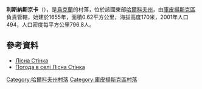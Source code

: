 {{coord|49|28|46|N|37|37|50|E|scale:100000_region:UA|display=title}}

'''利斯納斯京卡'''（{{lang-uk|Лісна Стінка}}），是[[烏克蘭|烏克蘭]]的村落，位於該國東部[[哈爾科夫州|哈爾科夫州]]，由[[庫皮揚斯克區|庫皮揚斯克區]]負責管轄，始建於1655年，面積0.62平方公里，海拔高度170米，2001年人口494，人口密度每平方公里796.8人。

==參考資料==
*[http://gska2.rada.gov.ua/pls/z7502/A005?rdat1=26.08.2009&rf7571=42723 Лісна Стінка]{{dead link|date=2017年11月 |bot=InternetArchiveBot |fix-attempted=yes }}
* [http://weather.in.ua/ua/har'kovskaja/13601 Погода в селі Лісна Стінка]{{Wayback|url=http://weather.in.ua/ua/har'kovskaja/13601 |date=20160323025204 }}

{{DEFAULTSORT:Лісна Стінка}}
[[Category:哈爾科夫州村落|Category:哈爾科夫州村落]]
[[Category:庫皮揚斯克區村落|Category:庫皮揚斯克區村落]]


{{Kharkiv-geo-stub}}